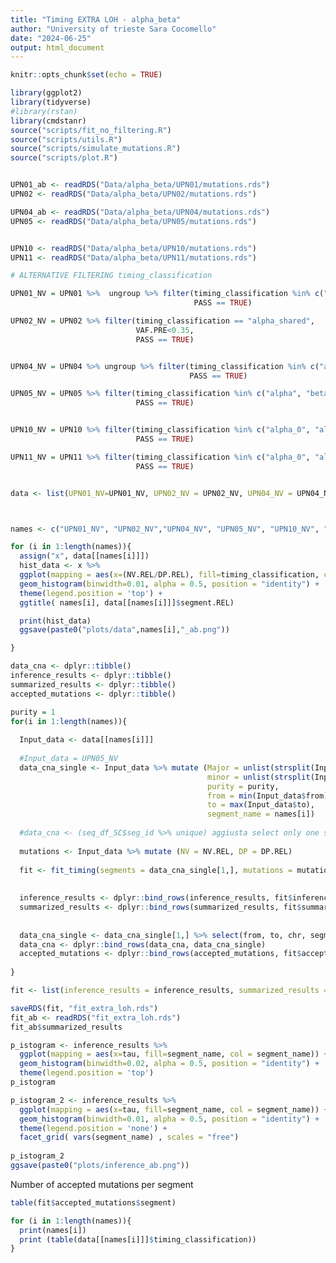 ---
title: "Timing EXTRA LOH - alpha_beta"
author: "University of trieste Sara Cocomello"
date: "2024-06-25"
output: html_document
---

```{r setup, include=FALSE}
knitr::opts_chunk$set(echo = TRUE)
```



```{r packages_data, results='hide', echo = FALSE }
library(ggplot2)
library(tidyverse)
#library(rstan)
library(cmdstanr)
source("scripts/fit_no_filtering.R")
source("scripts/utils.R")
source("scripts/simulate_mutations.R")
source("scripts/plot.R")


UPN01_ab <- readRDS("Data/alpha_beta/UPN01/mutations.rds")
UPN02 <- readRDS("Data/alpha_beta/UPN02/mutations.rds")

UPN04_ab <- readRDS("Data/alpha_beta/UPN04/mutations.rds")
UPN05 <- readRDS("Data/alpha_beta/UPN05/mutations.rds")


UPN10 <- readRDS("Data/alpha_beta/UPN10/mutations.rds")
UPN11 <- readRDS("Data/alpha_beta/UPN11/mutations.rds")
```



```{r data}

# ALTERNATIVE FILTERING timing_classification 

UPN01_NV = UPN01 %>%  ungroup %>% filter(timing_classification %in% c("alpha_0", "alpha_1"), 
                                         PASS == TRUE)

UPN02_NV = UPN02 %>% filter(timing_classification == "alpha_shared",
                            VAF.PRE<0.35, 
                            PASS == TRUE)


UPN04_NV = UPN04 %>% ungroup %>% filter(timing_classification %in% c("alpha"), 
                                        PASS == TRUE)

UPN05_NV = UPN05 %>% filter(timing_classification %in% c("alpha", "beta"), 
                            PASS == TRUE)


UPN10_NV = UPN10 %>% filter(timing_classification %in% c("alpha_0", "alpha", "beta_subclonal"), 
                            PASS == TRUE)

UPN11_NV = UPN11 %>% filter(timing_classification %in% c("alpha_0", "alpha", "beta"), 
                            PASS == TRUE)


data <- list(UPN01_NV=UPN01_NV, UPN02_NV = UPN02_NV, UPN04_NV = UPN04_NV,  UPN05_NV = UPN05_NV, UPN10_NV = UPN10_NV, UPN11_NV = UPN11_NV)



names <- c("UPN01_NV", "UPN02_NV","UPN04_NV", "UPN05_NV", "UPN10_NV", "UPN11_NV")


```


```{r plot data NV.REL/DP.REL mutations alpha - beta per segment}
for (i in 1:length(names)){
  assign("x", data[[names[i]]])
  hist_data <- x %>% 
  ggplot(mapping = aes(x=(NV.REL/DP.REL), fill=timing_classification, col = timing_classification)) + #
  geom_histogram(binwidth=0.01, alpha = 0.5, position = "identity") +
  theme(legend.position = 'top') +
  ggtitle( names[i], data[[names[i]]]$segment.REL)

  print(hist_data)
  ggsave(paste0("plots/data",names[i],"_ab.png"))

}

```



```{r inference, results='hide'}

data_cna <- dplyr::tibble()
inference_results <- dplyr::tibble()
summarized_results <- dplyr::tibble()
accepted_mutations <- dplyr::tibble()

purity = 1
for(i in 1:length(names)){
  
  Input_data <- data[[names[i]]]
  
  #Input_data = UPN05_NV
  data_cna_single <- Input_data %>% mutate (Major = unlist(strsplit(Input_data$segment.REL[1], ":"))[1],
                                            minor = unlist(strsplit(Input_data$segment.REL[1], ":"))[2],
                                            purity = purity,
                                            from = min(Input_data$from), ### GIUSTO?
                                            to = max(Input_data$to),
                                            segment_name = names[i])
  
  #data_cna <- (seq_df_SC$seg_id %>% unique) aggiusta select only one segment 
  
  mutations <- Input_data %>% mutate (NV = NV.REL, DP = DP.REL) 
  
  fit <- fit_timing(segments = data_cna_single[1,], mutations = mutations, purity=purity)
  
  
  inference_results <- dplyr::bind_rows(inference_results, fit$inference_results)
  summarized_results <- dplyr::bind_rows(summarized_results, fit$summarized_results)
  
  
  data_cna_single <- data_cna_single[1,] %>% select(from, to, chr, segment_name) 
  data_cna <- dplyr::bind_rows(data_cna, data_cna_single)
  accepted_mutations <- dplyr::bind_rows(accepted_mutations, fit$accepted_mutations)
  
}

```


```{r fit}
fit <- list(inference_results = inference_results, summarized_results = summarized_results, accepted_mutations=accepted_mutations)

saveRDS(fit, "fit_extra_loh.rds")
fit_ab <- readRDS("fit_extra_loh.rds")
fit_ab$summarized_results

```




```{r PLOT, echo = FALSE}
p_istogram <- inference_results %>%
  ggplot(mapping = aes(x=tau, fill=segment_name, col = segment_name)) + #
  geom_histogram(binwidth=0.02, alpha = 0.5, position = "identity") +
  theme(legend.position = 'top')
p_istogram 

```


```{r PLOT 2, echo = FALSE, fig.height= 14}

p_istogram_2 <- inference_results %>%
  ggplot(mapping = aes(x=tau, fill=segment_name, col = segment_name)) + #
  geom_histogram(binwidth=0.01, alpha = 0.5, position = "identity") +
  theme(legend.position = 'none') +
  facet_grid( vars(segment_name) , scales = "free") 
    
p_istogram_2
ggsave(paste0("plots/inference_ab.png"))


```

Number of accepted mutations per segment
```{r number of accepted mutations per segment}
table(fit$accepted_mutations$segment)
```

```{r number of  mutations alpha - beta per segment}
for (i in 1:length(names)){
  print(names[i])
  print (table(data[[names[i]]]$timing_classification))
}

```
